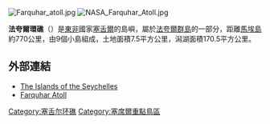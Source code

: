 {{noteTA
|1=zh:法夸爾;zh-hans:法夸尔;zh-hant:法夸爾;
}}

[[Image:Farquhar_atoll.jpg|thumb]]
[[Image:NASA_Farquhar_Atoll.jpg|thumb]]

'''法夸爾環礁'''（{{lang-en|Farquhar Atoll}}）是[[東非|東非]]國家[[塞舌爾|塞舌爾]]的島嶼，屬於[[法夸爾群島|法夸爾群島]]的一部分，距離[[馬埃島|馬埃島]]約770公里，由9個小島組成，土地面積7.5平方公里，潟湖面積170.5平方公里。

==外部連結==
* [https://web.archive.org/web/20071030211546/http://www.seychelles.travel/en/about_seychelles/island.php?rc=1&aid=57 The Islands of the Seychelles]
* [http://hackingfamily.com/Landfalls/Seychelles/Farquhar.htm Farquhar Atoll] {{Wayback|url=http://hackingfamily.com/Landfalls/Seychelles/Farquhar.htm |date=20190801142256 }}

{{coord|10|10|00|S|51|08|00|E|display=title}}  

{{DEFAULTSORT:Farquhar Atoll}}
[[Category:塞舌尔环礁|Category:塞舌尔环礁]]
[[Category:塞席爾重點鳥區|Category:塞席爾重點鳥區]]

{{Seychelles-geo-stub}}